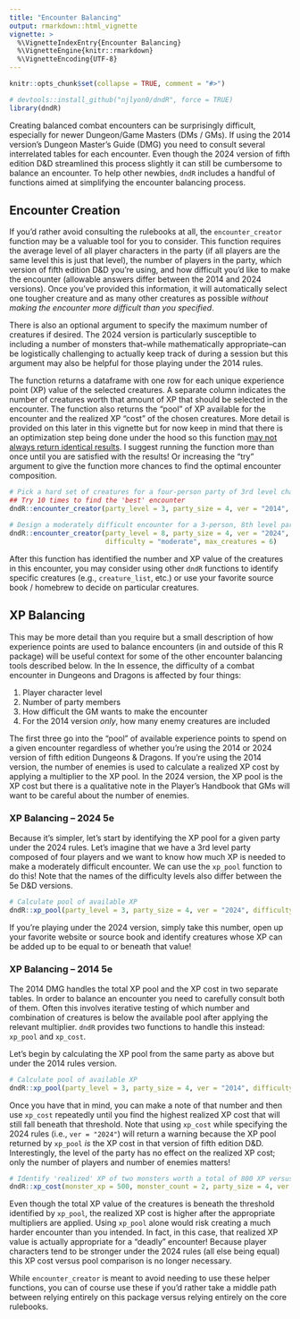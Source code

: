 ```yaml
---
title: "Encounter Balancing"
output: rmarkdown::html_vignette
vignette: >
  %\VignetteIndexEntry{Encounter Balancing}
  %\VignetteEngine{knitr::rmarkdown}
  %\VignetteEncoding{UTF-8}
---
```


```r
knitr::opts_chunk$set(collapse = TRUE, comment = "#>")
```

```r
# devtools::install_github("njlyon0/dndR", force = TRUE)
library(dndR)
```

Creating balanced combat encounters can be surprisingly difficult, especially for newer Dungeon/Game Masters (DMs / GMs). If using the 2014 version's Dungeon Master's Guide (DMG) you need to consult several interrelated tables for each encounter. Even though the 2024 version of fifth edition D&D streamlined this process slightly it can still be cumbersome to balance an encounter. To help other newbies, `dndR` includes a handful of functions aimed at simplifying the encounter balancing process.

## Encounter Creation

If you'd rather avoid consulting the rulebooks at all, the `encounter_creator` function may be a valuable tool for you to consider. This function requires the average level of all player characters in the party (if all players are the same level this is just that level), the number of players in the party, which version of fifth edition D&D you're using, and how difficult you'd like to make the encounter (allowable answers differ between the 2014 and 2024 versions). Once you've provided this information, it will automatically select one tougher creature and as many other creatures as possible _without making the encounter more difficult than you specified_.

There is also an optional argument to specify the maximum number of creatures if desired. The 2024 version is particularly susceptible to including a number of monsters that--while mathematically appropriate--can be logistically challenging to actually keep track of during a session but this argument may also be helpful for those playing under the 2014 rules.

The function returns a dataframe with one row for each unique experience point (XP) value of the selected creatures. A separate column indicates the number of creatures worth that amount of XP that should be selected in the encounter. The function also returns the "pool" of XP available for the encounter and the realized XP "cost" of the chosen creatures. More detail is provided on this later in this vignette but for now keep in mind that there is an optimization step being done under the hood so this function <u>may not always return identical results</u>. I suggest running the function more than once until you are satisfied with the results! Or increasing the "try" argument to give the function more chances to find the optimal encounter composition.

```r
# Pick a hard set of creatures for a four-person party of 3rd level characters
## Try 10 times to find the 'best' encounter
dndR::encounter_creator(party_level = 3, party_size = 4, ver = "2014", difficulty = "hard", try = 10)

# Design a moderately difficult encounter for a 3-person, 8th level party with no more than 6 creatures
dndR::encounter_creator(party_level = 8, party_size = 4, ver = "2024", 
                        difficulty = "moderate", max_creatures = 6)
```

After this function has identified the number and XP value of the creatures in this encounter, you may consider using other `dndR` functions to identify specific creatures (e.g., `creature_list`, etc.) or use your favorite source book / homebrew to decide on particular creatures.

## XP Balancing 

This may be more detail than you require but a small description of how experience points are used to balance encounters (in and outside of this R package) will be useful context for some of the other encounter balancing tools described below. In the In essence, the difficulty of a combat encounter in Dungeons and Dragons is affected by four things:

1. Player character level
2. Number of party members
3. How difficult the GM wants to make the encounter
4. For the 2014 version _only_, how many enemy creatures are included

The first three go into the "pool" of available experience points to spend on a given encounter regardless of whether you're using the 2014 or 2024 version of fifth edition Dungeons & Dragons. If you're using the 2014 version, the number of enemies is used to calculate a realized XP cost by applying a multiplier to the XP pool. In the 2024 version, the XP pool is the XP cost but there is a qualitative note in the Player's Handbook that GMs will want to be careful about the number of enemies.

### XP Balancing -- 2024 5e

Because it's simpler, let's start by identifying the XP pool for a given party under the 2024 rules. Let's imagine that we have a 3rd level party composed of four players and we want to know how much XP is needed to make a moderately difficult encounter. We can use the `xp_pool` function to do this! Note that the names of the difficulty levels also differ between the 5e D&D versions.

```r
# Calculate pool of available XP
dndR::xp_pool(party_level = 3, party_size = 4, ver = "2024", difficulty = "moderate")
```

If you're playing under the 2024 version, simply take this number, open up your favorite website or source book and identify creatures whose XP can be added up to be equal to or beneath that value!

### XP Balancing -- 2014 5e

The 2014 DMG handles the total XP pool and the XP cost in two separate tables. In order to balance an encounter you need to carefully consult both of them. Often this involves iterative testing of which number and combination of creatures is below the available pool after applying the relevant multiplier. `dndR` provides two functions to handle this instead: `xp_pool` and `xp_cost`. 

Let's begin by calculating the XP pool from the same party as above but under the 2014 rules version.

```r
# Calculate pool of available XP
dndR::xp_pool(party_level = 3, party_size = 4, ver = "2014", difficulty = "medium")
```

Once you have that in mind, you can make a note of that number and then use `xp_cost` repeatedly until you find the highest realized XP cost that will still fall beneath that threshold. Note that using `xp_cost` while specifying the 2024 rules (i.e., `ver = "2024"`) will return a warning because the XP pool returned by `xp_pool` _is_ the XP cost in that version of fifth edition D&D. Interestingly, the level of the party has no effect on the realized XP cost; only the number of players and number of enemies matters!

```r
# Identify 'realized' XP of two monsters worth a total of 800 XP versus our party
dndR::xp_cost(monster_xp = 500, monster_count = 2, party_size = 4, ver = "2014")
```

Even though the total XP value of the creatures is beneath the threshold identified by `xp_pool`, the realized XP cost is higher after the appropriate multipliers are applied. Using `xp_pool` alone would risk creating a much harder encounter than you intended. In fact, in this case, that realized XP value is actually appropriate for a "deadly" encounter! Because player characters tend to be stronger under the 2024 rules (all else being equal) this XP cost versus pool comparison is no longer necessary.

While `encounter_creator` is meant to avoid needing to use these helper functions, you can of course use these if you'd rather take a middle path between relying entirely on this package versus relying entirely on the core rulebooks.
